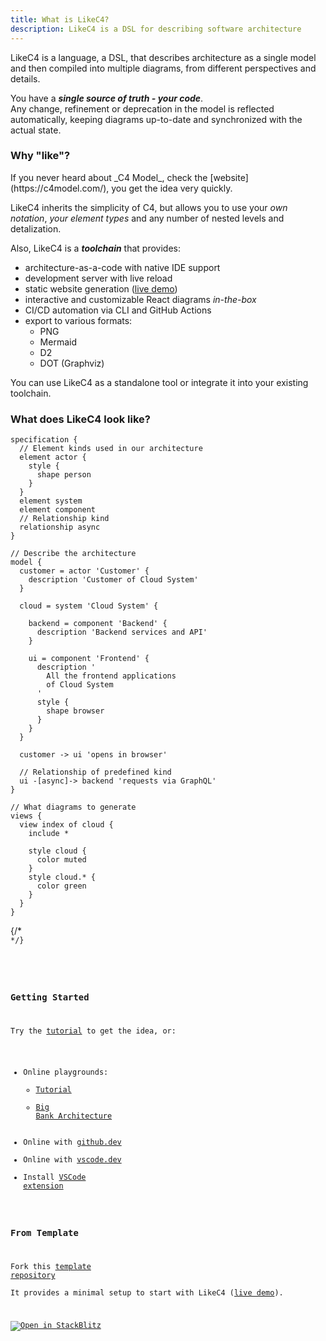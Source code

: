 ```yaml
---
title: What is LikeC4?
description: LikeC4 is a DSL for describing software architecture
---
```



LikeC4 is a language, a DSL, that describes architecture as a single model and then compiled into multiple diagrams, from different perspectives and details.  

You have a _**single source of truth - your code**_.  
Any change, refinement or deprecation in the model is reflected automatically,
keeping diagrams up-to-date and synchronized with the actual state.

### Why "like"?

<Aside type='tip'>
  If you never heard about _C4 Model_, check the [website](https://c4model.com/), you get the idea very quickly.
</Aside>

LikeC4 inherits the simplicity of C4, but allows you to use your _own notation_, _your element types_ and any number of nested levels and detalization.  

Also, LikeC4 is a _**toolchain**_ that provides:

- architecture-as-a-code with native IDE support
- development server with live reload
- static website generation (<a href="https://template.likec4.dev/view/cloud" target='_blank'>live demo</a>)
- interactive and customizable React diagrams _in-the-box_
- CI/CD automation via CLI and GitHub Actions
- export to various formats:
  - PNG
  - Mermaid
  - D2
  - DOT (Graphviz)

You can use LikeC4 as a standalone tool or integrate it into your existing toolchain.

### What does LikeC4 look like?

```likec4 title="example.c4"
specification {
  // Element kinds used in our architecture
  element actor {
    style {
      shape person
    }
  }
  element system
  element component
  // Relationship kind
  relationship async
}

// Describe the architecture
model {
  customer = actor 'Customer' {
    description 'Customer of Cloud System'
  }

  cloud = system 'Cloud System' {

    backend = component 'Backend' {
      description 'Backend services and API'
    }

    ui = component 'Frontend' {
      description '
        All the frontend applications
        of Cloud System
      '
      style {
        shape browser
      }
    }
  }

  customer -> ui 'opens in browser'

  // Relationship of predefined kind
  ui -[async]-> backend 'requests via GraphQL'
}

// What diagrams to generate
views {
  view index of cloud {
    include *

    style cloud {
      color muted
    }
    style cloud.* {
      color green
    }
  }
}
```

{/* <Code code={importedCode} lang="likec4" title="example.c4" /> */}

<LikeC4View viewId="index"/>

### Getting Started

Try the [tutorial](/tutorial) to get the idea, or:

- Online playgrounds:
  - <a href="https://playground.likec4.dev/w/tutorial/" target='_blank'>Tutorial</a>
  - <a href="https://playground.likec4.dev/w/bigbank/" target='_blank'>Big Bank Architecture</a>
- Online with [github.dev](https://github.dev/likec4/template/blob/main/src/model.c4)
- Online with [vscode.dev](https://vscode.dev/github/likec4/template/blob/main/src/model.c4)
- Install [VSCode extension](https://marketplace.visualstudio.com/items?itemName=likec4.likec4-vscode)

### From Template

Fork this [template repository](https://github.com/likec4/template)  
It provides a minimal setup to start with LikeC4 ([live demo](https://template.likec4.dev/view/cloud)).

[![Open in StackBlitz](https://developer.stackblitz.com/img/open_in_stackblitz.svg)](https://stackblitz.com/github/likec4/template?file=src%2Fmodel.c4&initialpath=%2Fview%2Findex)
